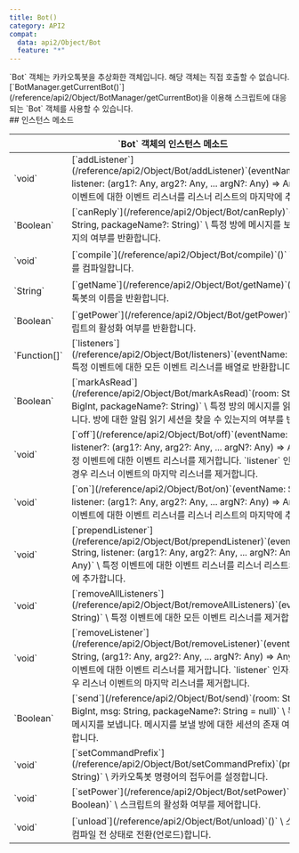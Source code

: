 ```yaml
---
title: Bot()
category: API2
compat:
  data: api2/Object/Bot
  feature: "*"
---
```


<Section>
  `Bot` 객체는 카카오톡봇을 추상화한 객체입니다. 해당 객체는 직접 호출할 수 없습니다. [`BotManager.getCurrentBot()`](/reference/api2/Object/BotManager/getCurrentBot)을 이용해 스크립트에 대응되는 `Bot` 객체를 사용할 수 있습니다.
</Section>
<Section>
  ## 인스턴스 메소드

  <Table>
    <Thead>
      <Tr>
        <Th colSpan="2">`Bot` 객체의 인스턴스 메소드</Th>
      </Tr>
    </Thead>
    <Tbody>
      <Tr>
        <Td><span>`void`</span></Td>
        <Td>
          [`addListener`](/reference/api2/Object/Bot/addListener)`(eventName: String, listener: (arg1?: Any, arg2?: Any, ... argN?: Any) => Any)` \
          특정 이벤트에 대한 이벤트 리스너를 리스너 리스트의 마지막에 추가합니다.
        </Td>
      </Tr>
      <Tr>
        <Td><span>`Boolean`</span></Td>
        <Td>
          [`canReply`](/reference/api2/Object/Bot/canReply)`(room: String, packageName?: String)` \
          특정 방에 메시지를 보낼 수 있는지의 여부를 반환합니다.
        </Td>
      </Tr>
      <Tr>
        <Td><span>`void`</span></Td>
        <Td>
          [`compile`](/reference/api2/Object/Bot/compile)`()` \
          스크립트를 컴파일합니다.
        </Td>
      </Tr>
      <Tr>
        <Td><span>`String`</span></Td>
        <Td>
          [`getName`](/reference/api2/Object/Bot/getName)`()` \
          카카오톡봇의 이름을 반환합니다.
        </Td>
      </Tr>
      <Tr>
        <Td><span>`Boolean`</span></Td>
        <Td>
          [`getPower`](/reference/api2/Object/Bot/getPower)`()` \
          스크립트의 활성화 여부를 반환합니다.
        </Td>
      </Tr>
      <Tr>
        <Td><span>`Function[]`</span></Td>
        <Td>
          [`listeners`](/reference/api2/Object/Bot/listeners)`(eventName: String)` \
          특정 이벤트에 대한 모든 이벤트 리스너를 배열로 반환합니다.
        </Td>
      </Tr>
      <Tr>
        <Td><span>`Boolean`</span></Td>
        <Td>
          [`markAsRead`](/reference/api2/Object/Bot/markAsRead)`(room: String | BigInt, packageName?: String)` \
          특정 방의 메시지를 읽음 처리합니다. 방에 대한 알림 읽기 세션을 찾을 수 있는지의 여부를 반환합니다.
        </Td>
      </Tr>
      <Tr>
        <Td><span>`void`</span></Td>
        <Td>
          [`off`](/reference/api2/Object/Bot/off)`(eventName: String, listener?: (arg1?: Any, arg2?: Any, ... argN?: Any) => Any)` \
          특정 이벤트에 대한 이벤트 리스너를 제거합니다. `listener` 인자가 없을 경우 리스너 이벤트의 마지막 리스너를 제거합니다.
        </Td>
      </Tr>
      <Tr>
        <Td><span>`void`</span></Td>
        <Td>
          [`on`](/reference/api2/Object/Bot/on)`(eventName: String, listener: (arg1?: Any, arg2?: Any, ... argN?: Any) => Any)` \
          특정 이벤트에 대한 이벤트 리스너를 리스너 리스트의 마지막에 추가합니다.
        </Td>
      </Tr>
      <Tr>
        <Td><span>`void`</span></Td>
        <Td>
          [`prependListener`](/reference/api2/Object/Bot/prependListener)`(eventName: String, listener: (arg1?: Any, arg2?: Any, ...
          argN?: Any) => Any)` \
          특정 이벤트에 대한 이벤트 리스너를 리스너 리스트의 첫번째에 추가합니다.
        </Td>
      </Tr>
      <Tr>
        <Td><span>`void`</span></Td>
        <Td>
          [`removeAllListeners`](/reference/api2/Object/Bot/removeAllListeners)`(eventName: String)` \
          특정 이벤트에 대한 모든 이벤트 리스너를 제거합니다.
        </Td>
      </Tr>
      <Tr>
        <Td><span>`void`</span></Td>
        <Td>
          [`removeListener`](/reference/api2/Object/Bot/removeListener)`(eventName: String, (arg1?: Any, arg2?: Any, ... argN?: Any) =>
          Any)` \
          특정 이벤트에 대한 이벤트 리스너를 제거합니다. `listener` 인자가 없을 경우 리스너 이벤트의 마지막 리스너를 제거합니다.
        </Td>
      </Tr>
      <Tr>
        <Td><span>`Boolean`</span></Td>
        <Td>
          [`send`](/reference/api2/Object/Bot/send)`(room: String | BigInt, msg: String, packageName?: String = null)` \
          특정 방에 메시지를 보냅니다. 메시지를 보낼 방에 대한 세션의 존재 여부를 반환합니다.
        </Td>
      </Tr>
      <Tr>
        <Td><span>`void`</span></Td>
        <Td>
          [`setCommandPrefix`](/reference/api2/Object/Bot/setCommandPrefix)`(prefix: String)` \
          카카오톡봇 명령어의 접두어를 설정합니다.
        </Td>
      </Tr>
      <Tr>
        <Td><span>`void`</span></Td>
        <Td>
          [`setPower`](/reference/api2/Object/Bot/setPower)`(power: Boolean)` \
          스크립트의 활성화 여부를 제어합니다.
        </Td>
      </Tr>
      <Tr>
        <Td><span>`void`</span></Td>
        <Td>
          [`unload`](/reference/api2/Object/Bot/unload)`()` \
          스크립트를 컴파일 전 상태로 전환(언로드)합니다.
        </Td>
      </Tr>
    </Tbody>
  </Table>
</Section>